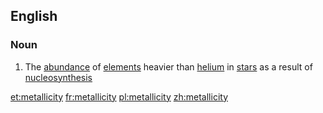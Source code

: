 ==English==

===Noun===
{{wikipedia}}
{{en-noun|metallicities}}

# {{label|en|astronomy}} The [[abundance]] of [[element]]s heavier than [[helium]] in [[star]]s as a result of [[nucleosynthesis]]

[[et:metallicity]]
[[fr:metallicity]]
[[pl:metallicity]]
[[zh:metallicity]]